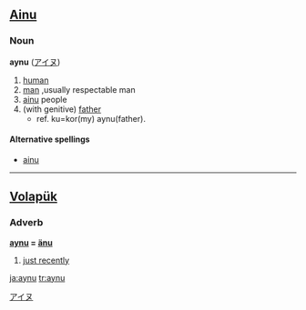==[[Ainu]]==

===Noun===
'''aynu''' ([[アイヌ]])

# [[human]]
# [[man]] ,usually respectable man
# [[ainu]] people
# (with genitive) [[father]]
#* ref. ku=kor(my) aynu(father). 	 


====Alternative spellings====
* [[ainu]]

[[Category:Ainu nouns|アイヌ]]

----

==[[Volapük]]==

===Adverb===
'''[[aynu]] = [[änu]]'''

# [[just recently]]

[[ja:aynu]]
[[tr:aynu]]